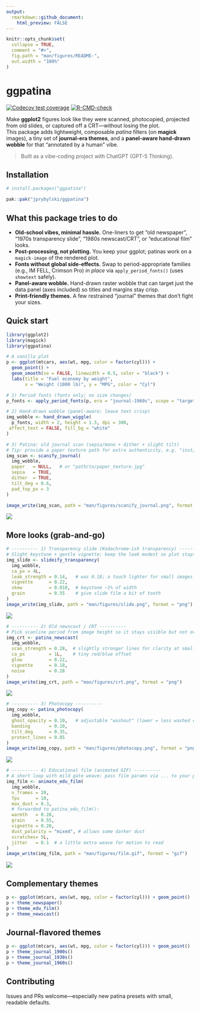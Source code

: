 ```yaml
---
output:
  rmarkdown::github_document:
    html_preview: FALSE
---
```


<!-- README.md is generated from README.Rmd. Please edit that file -->

```r
knitr::opts_chunk$set(
  collapse = TRUE,
  comment = "#>",
  fig.path = "man/figures/README-",
  out.width = "100%"
)
```

# ggpatina

<!-- badges: start -->

[![Codecov test coverage](https://codecov.io/gh/jprybylski/ggpatina/graph/badge.svg)](https://app.codecov.io/gh/jprybylski/ggpatina)
[![R-CMD-check](https://github.com/jprybylski/ggpatina/actions/workflows/R-CMD-check.yaml/badge.svg)](https://github.com/jprybylski/ggpatina/actions/workflows/R-CMD-check.yaml)
<!-- badges: end -->

Make **ggplot2** figures look like they were scanned, photocopied, projected from old slides, or captured off a CRT—without losing the plot.\
This package adds lightweight, composable *patina* filters (on **magick** images), a tiny set of **journal-era themes**, and a **panel-aware hand-drawn wobble** for that “annotated by a human” vibe.

> Built as a vibe-coding project with ChatGPT (GPT-5 Thinking).

## Installation

```r
# install.packages("ggpatina")

pak::pak("jprybylski/ggpatina")

```

## What this package tries to do

-   **Old-school vibes, minimal hassle.** One-liners to get “old newspaper”, “1970s transparency slide”, “1980s newscast/CRT”, or “educational film” looks.
-   **Post-processing, not plotting.** You keep your ggplot; patinas work on a `magick-image` of the rendered plot.
-   **Fonts without global side-effects.** Swap to period-appropriate families (e.g., IM FELL, Crimson Pro) *in place* via `apply_period_fonts()` (uses `showtext` safely).
-   **Panel-aware wobble.** Hand-drawn raster wobble that can target just the data panel (axes included) so titles and margins stay crisp.
-   **Print-friendly themes.** A few restrained “journal” themes that don’t fight your sizes.

## Quick start

```r
library(ggplot2)
library(magick)
library(ggpatina)

# A vanilla plot
p <- ggplot(mtcars, aes(wt, mpg, color = factor(cyl))) +
  geom_point() +
  geom_smooth(se = FALSE, linewidth = 0.5, color = "black") +
  labs(title = "Fuel economy by weight",
       x = "Weight (1000 lb)", y = "MPG", color = "Cyl")

# 1) Period fonts (fonts only; no size changes)
p_fonts <- apply_period_fonts(p, era = "journal-1960s", scope = "targeted")

# 2) Hand-drawn wobble (panel-aware; leave text crisp)
img_wobble <- hand_drawn_wiggle(
  p_fonts, width = 2, height = 1.5, dpi = 300,
 affect_text = FALSE, fill_bg = "white"
)

# 3) Patina: old journal scan (sepia/mono + dither + slight tilt)
# Tip: provide a paper texture path for extra authenticity, e.g. "inst/extdata/paper_news.jpg"
img_scan <- scanify_journal(
  img_wobble,
  paper   = NULL,   # or "path/to/paper_texture.jpg"
  sepia   = TRUE,
  dither  = TRUE,
  tilt_deg = 0.6,
  pad_top_px = 3
)

image_write(img_scan, path = "man/figures/scanify_journal.png", format = "png")

```

![](man/figures/scanify_journal.png)

## More looks (grab-and-go)

```r
# ---------- 1) Transparency slide (Kodachrome-ish transparency) ----------
# Slight keystone + gentle vignette; keep the leak modest so plot stays readable
img_slide <- slideify_transparency(
  img_wobble,
  ca_px = 4L,
  leak_strength = 0.14,   # was 0.18; a touch lighter for small images
  vignette      = 0.22,
  skew          = 0.010,  # keystone ~1% of width
  grain         = 0.55    # give slide film a bit of tooth
)
image_write(img_slide, path = "man/figures/slide.png", format = "png")
```

![](man/figures/slide.png)

```r
# ---------- 2) Old newscast / CRT ----------
# Pick scanline period from image height so it stays visible but not overbearing
img_crt <- patina_newscast(
  img_wobble,
  scan_strength = 0.28,  # slightly stronger lines for clarity at small dims
  ca_px         = 1L,    # tiny red/blue offset
  glow          = 0.22,
  vignette      = 0.18,
  noise         = 0.28
)
image_write(img_crt, path = "man/figures/crt.png", format = "png")

```

![](man/figures/crt.png)

```r
# ---------- 3) Photocopy ----------
img_copy <- patina_photocopy(
  img_wobble,
  ghost_opacity = 0.10,   # adjustable "washout" (lower = less washed out)
  banding       = 0.10,
  tilt_deg      = 0.35,
  protect_lines = 0.85
)
image_write(img_copy, path = "man/figures/photocopy.png", format = "png")

```

![](man/figures/photocopy.png)

```r
# ---------- 4) Educational film (animated GIF) ----------
# A short loop with mild gate weave; pass film params via ... to your patina
img_film <- animate_edu_film(
  img_wobble,
  n_frames = 20,
  fps      = 10,
  max_dust = 0.3,
  # forwarded to patina_edu_film():
  warmth   = 0.28,
  grain    = 0.55,
  vignette = 0.20,
  dust_polarity = "mixed", # allows some darker dust
  scratches= 5L,
  jitter   = 0.1  # a little extra weave for motion to read
)
image_write(img_film, path = "man/figures/film.gif", format = "gif")
```

![](man/figures/film.gif)

## Complementary themes

```r
p <- ggplot(mtcars, aes(wt, mpg, color = factor(cyl))) + geom_point()
p + theme_newspaper()
p + theme_edu_film()
p + theme_newscast()
```

## Journal-flavored themes

```r
p <- ggplot(mtcars, aes(wt, mpg, color = factor(cyl))) + geom_point()
p + theme_journal_1900s()
p + theme_journal_1930s()
p + theme_journal_1960s()
```

## Contributing

Issues and PRs welcome—especially new patina presets with small, readable defaults.
